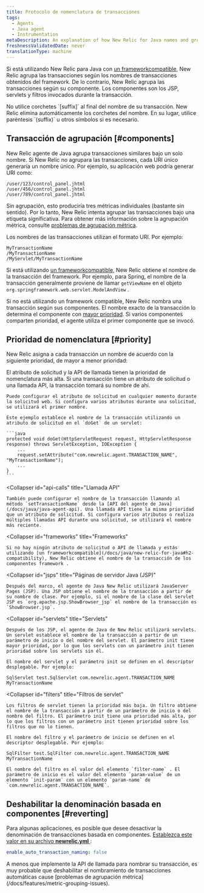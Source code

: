 ```yaml
---
title: Protocolo de nomenclatura de transacciones
tags:
  - Agents
  - Java agent
  - Instrumentation
metaDescription: An explanation of how New Relic for Java names and groups transactions in the APM UI.
freshnessValidatedDate: never
translationType: machine
---
```


Si está utilizando New Relic para Java con [un frameworkcompatible](/docs/java/new-relic-for-java#h2-compatibility), New Relic agrupa las transacciones según los nombres de transacciones obtenidos del framework. De lo contrario, New Relic agrupa las transacciones según su componente. Los componentes son los JSP, servlets y filtros invocados durante la transacción.

<Callout variant="important">
  No utilice corchetes `[suffix]` al final del nombre de su transacción. New Relic elimina automáticamente los corchetes del nombre. En su lugar, utilice paréntesis `(suffix)` u otros símbolos si es necesario.
</Callout>

## Transacción de agrupación [#components]

New Relic agente de Java agrupa transacciones similares bajo un solo nombre. Si New Relic no agrupara las transacciones, cada URI único generaría un nombre único. Por ejemplo, su aplicación web podría generar URI como:

```
/user/123/control_panel.jhtml
/user/456/control_panel.jhtml
/user/789/control_panel.jhtml
```

Sin agrupación, esto produciría tres métricas individuales (bastante sin sentido). Por lo tanto, New Relic intenta agrupar las transacciones bajo una etiqueta significativa. Para obtener más información sobre la agrupación métrica, consulte [problemas de agrupación métrica](/docs/features/metric-grouping-issues).

Los nombres de las transacciones utilizan el formato URI. Por ejemplo:

```
MyTransactionName
/MyTransactionName
/MyServlet/MyTransactionName
```

Si está utilizando [un frameworkcompatible](/docs/java/new-relic-for-java#h2-compatibility), New Relic obtiene el nombre de la transacción del framework. Por ejemplo, para Spring, el nombre de la transacción generalmente proviene de llamar `getViewName` en el objeto `org.springframework.web.servlet.ModelAndView` .

Si no está utilizando un framework compatible, New Relic nombra una transacción según sus componentes. El nombre exacto de la transacción lo determina el componente con [mayor prioridad](#priority). Si varios componentes comparten prioridad, el agente utiliza el primer componente que se invocó.

## Prioridad de nomenclatura [#priority]

New Relic asigna a cada transacción un nombre de acuerdo con la siguiente prioridad, de mayor a menor prioridad:

<CollapserGroup>
  <Collapser
    id="request-attributes"
    title="Solicitar atributo"
  >
    El atributo de solicitud y la API de llamada tienen la prioridad de nomenclatura más alta. Si una transacción tiene un atributo de solicitud o una llamada API, la transacción tomará su nombre de ahí.

    Puede configurar el atributo de solicitud en cualquier momento durante la solicitud web. Si configura varios atributos durante una solicitud, se utilizará el primer nombre.

    Este ejemplo establece el nombre de la transacción utilizando un atributo de solicitud en el `doGet` de un servlet:

    ```java
    protected void doGet(HttpServletRequest request, HttpServletResponse response) throws ServletException, IOException {
        ...
        request.setAttribute("com.newrelic.agent.TRANSACTION_NAME", "MyTransactionName");
        ...
    }
    ```
  </Collapser>

  <Collapser
    id="api-calls"
    title="Llamada API"
  >
    También puede configurar el nombre de la transacción llamando al método `setTransactionName` desde la [API del agente de Java](/docs/java/java-agent-api). Una llamada API tiene la misma prioridad que un atributo de solicitud. Si configura varios atributos o realiza múltiples llamadas API durante una solicitud, se utilizará el nombre más reciente.
  </Collapser>

  <Collapser
    id="frameworks"
    title="Frameworks"
  >
    Si no hay ningún atributo de solicitud o API de llamada y estás utilizando [un frameworkcompatible](/docs/java/new-relic-for-java#h2-compatibility), New Relic obtiene el nombre de la transacción de los componentes framework .
  </Collapser>

  <Collapser
    id="jsps"
    title="Páginas de servidor Java (JSP)"
  >
    Después del marco, el agente de Java New Relic utilizará JavaServer Pages (JSP). Una JSP obtiene el nombre de la transacción a partir de su nombre de clase. Por ejemplo, si el nombre de la clase del servlet JSP es `org.apache.jsp.ShowBrowser_jsp` el nombre de la transacción es `ShowBrowser.jsp`.
  </Collapser>

  <Collapser
    id="servlets"
    title="Servlets"
  >
    Después de los JSP, el agente de Java de New Relic utilizará servlets. Un servlet establece el nombre de la transacción a partir de un parámetro de inicio o del nombre del servlet. El parámetro init tiene mayor prioridad, por lo que los servlets con un parámetro init tienen prioridad sobre los servlets sin él.

    El nombre del servlet y el parámetro init se definen en el descriptor desplegable. Por ejemplo:

    SqlServlet test.SqlServlet com.newrelic.agent.TRANSACTION_NAME MyTransactionName
  </Collapser>

  <Collapser
    id="filters"
    title="Filtros de servlet"
  >
    Los filtros de servlet tienen la prioridad más baja. Un filtro obtiene el nombre de la transacción a partir de un parámetro de inicio o del nombre del filtro. El parámetro init tiene una prioridad más alta, por lo que los filtros con un parámetro init tienen prioridad sobre los filtros que no lo tienen.

    El nombre del filtro y el parámetro de inicio se definen en el descriptor desplegable. Por ejemplo:

    SqlFilter test.SqlFilter com.newrelic.agent.TRANSACTION_NAME MyTransactionName

    El nombre del filtro es el valor del elemento `filter-name` . El parámetro de inicio es el valor del elemento `param-value` de un elemento `init-param` con un elemento `param-name` de `com.newrelic.agent.TRANSACTION_NAME`.
  </Collapser>
</CollapserGroup>

## Deshabilitar la denominación basada en componentes [#reverting]

Para algunas aplicaciones, es posible que desee desactivar la denominación de transacciones basada en componentes. [Establezca este valor en su archivo <DNT>**newrelic.yml**</DNT> ](/docs/java/java-agent-configuration#cfg-enable_auto_transaction_naming):

```yml
enable_auto_transaction_naming: false
```

<Callout variant="caution">
  A menos que implemente la API de llamada para nombrar su transacción, es muy probable que deshabilitar el nombramiento de transacciones automáticas cause [problemas de agrupación métrica](/docs/features/metric-grouping-issues).
</Callout>
